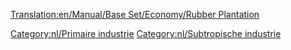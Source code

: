 [[Translation:en/Manual/Base Set/Economy/Rubber Plantation]]

{{nl/Industrieën|image=Rubberplantation.png
|name=Rubberplantage
|climates=[[nl/Manual/Klimaat#Subtropisch|Subtropisch]].
|accepts=Niets
|produces=[[nl/Manual/Base Set/Economy/Rubber|Rubber]]
|notes=Niet aanwezig in andere [[nl/Manual/Klimaat|klimaten]]
}}

{{nl/Navbox Industrieën}}
[[Category:nl/Primaire industrie]]
[[Category:nl/Subtropische industrie]]